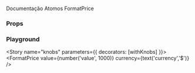 
<Meta title="Atoms/FormatPrice" component={FormatPrice} />

Documentação Atomos FormatPrice

<Preview>
  <Story name="default">
    <FormatPrice value={1000} currency="$" />
  </Story>
</Preview>

### Props

<Props of={FormatPrice} />

### Playground

<Story name="knobs" parameters={{ decorators: [withKnobs] }}>
  <FormatPrice
    value={number('value', 1000)}
    currency={text('currency','$')} />
</Story>
